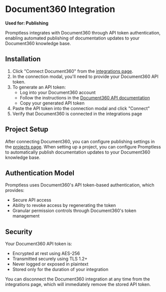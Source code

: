 # Document360 Integration

**Used for: Publishing**

Promptless integrates with Document360 through API token authentication, enabling automated publishing of documentation updates to your Document360 knowledge base.

## Installation

1. Click "Connect Document360" from the [integrations page](https://app.gopromptless.ai/integrations).
2. In the connection modal, you'll need to provide your Document360 API token.
3. To generate an API token:
   - Log into your Document360 account
   - Follow the instructions in the [Document360 API documentation](https://apidocs.document360.com/apidocs/api-token)
   - Copy your generated API token
4. Paste the API token into the connection modal and click "Connect"
5. Verify that Document360 is connected in the integrations page

## Project Setup

After connecting Document360, you can configure publishing settings in the [projects page](https://app.gopromptless.ai/projects). When setting up a project, you can configure Promptless to automatically publish documentation updates to your Document360 knowledge base.

## Authentication Model

Promptless uses Document360's API token-based authentication, which provides:

- Secure API access
- Ability to revoke access by regenerating the token
- Granular permission controls through Document360's token management

## Security

Your Document360 API token is:
- Encrypted at rest using AES-256
- Transmitted securely using TLS 1.2+
- Never logged or exposed in plaintext
- Stored only for the duration of your integration

You can disconnect the Document360 integration at any time from the integrations page, which will immediately remove the stored API token.